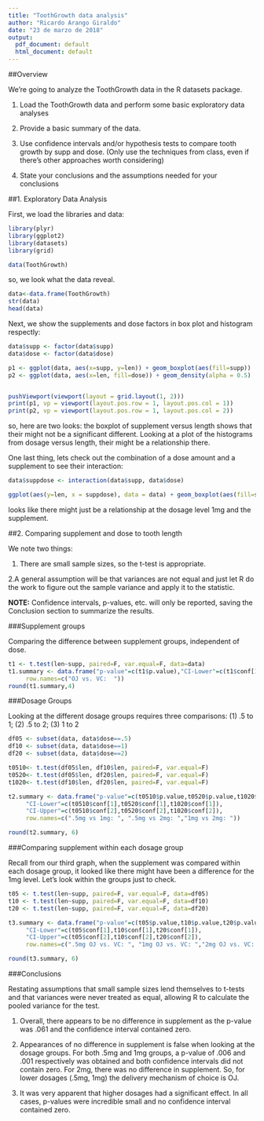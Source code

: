 ```yaml
---
title: "ToothGrowth data analysis"
author: "Ricardo Arango Giraldo"
date: "23 de marzo de 2018"
output:
  pdf_document: default
  html_document: default
---
```


##Overview

We're going to analyze the ToothGrowth data in the R datasets package.

1. Load the ToothGrowth data and perform some basic exploratory data analyses

2. Provide a basic summary of the data.

3. Use confidence intervals and/or hypothesis tests to compare tooth growth by supp and dose. (Only use the techniques from class, even if there's other approaches worth considering)

4. State your conclusions and the assumptions needed for your conclusions

##1. Exploratory Data Analysis

First, we load the libraries and data:

```r
library(plyr)
library(ggplot2)
library(datasets)
library(grid)

data(ToothGrowth)
```

so, we look what the data reveal.

```r
data<-data.frame(ToothGrowth)
str(data)
head(data)
```

Next, we show the supplements and dose factors in box plot and histogram respectly:

```r
data$supp <- factor(data$supp)
data$dose <- factor(data$dose)

p1 <- ggplot(data, aes(x=supp, y=len)) + geom_boxplot(aes(fill=supp))
p2 <- ggplot(data, aes(x=len, fill=dose)) + geom_density(alpha = 0.5)


pushViewport(viewport(layout = grid.layout(1, 2)))
print(p1, vp = viewport(layout.pos.row = 1, layout.pos.col = 1))
print(p2, vp = viewport(layout.pos.row = 1, layout.pos.col = 2))
```

so, here are two looks: the boxplot of supplement versus length shows that their might not be a significant different. Looking at a plot of the histograms from dosage versus length, their might be a relationship there. 

One last thing, lets check out the combination of a dose amount and a supplement to see their interaction:

```r
data$suppdose <- interaction(data$supp, data$dose)

ggplot(aes(y=len, x = suppdose), data = data) + geom_boxplot(aes(fill=suppdose))
``` 

looks like there might just be a relationship at the dosage level 1mg and the supplement.

##2. Comparing supplement and dose to tooth length

We note two things:

1. There are small sample sizes, so the t-test is appropriate. 

2.A general assumption will be that variances are not equal and just let R do the work to figure out the sample variance and apply it to the statistic. 

**NOTE:** Confidence intervals, p-values, etc. will only be reported, saving the Conclusion section to summarize the results.

###Supplement groups

Comparing the difference between supplement groups, independent of dose.

```r
t1 <- t.test(len~supp, paired=F, var.equal=F, data=data)
t1.summary <- data.frame("p-value"=c(t1$p.value),"CI-Lower"=c(t1$conf[1]), "CI-Upper"=c(t1$conf[2]), 
     row.names=c("OJ vs. VC:  "))
round(t1.summary,4)
```

###Dosage Groups

Looking at the different dosage groups requires three comparisons: (1) .5 to 1; (2) .5 to 2; (3) 1 to 2

```r
df05 <- subset(data, data$dose==.5)
df10 <- subset(data, data$dose==1)
df20 <- subset(data, data$dose==2)

t0510<- t.test(df05$len, df10$len, paired=F, var.equal=F)
t0520<- t.test(df05$len, df20$len, paired=F, var.equal=F)
t1020<- t.test(df10$len, df20$len, paired=F, var.equal=F)

t2.summary <- data.frame("p-value"=c(t0510$p.value,t0520$p.value,t1020$p.value), 
     "CI-Lower"=c(t0510$conf[1],t0520$conf[1],t1020$conf[1]),
     "CI-Upper"=c(t0510$conf[2],t0520$conf[2],t1020$conf[2]),
     row.names=c(".5mg vs 1mg: ", ".5mg vs 2mg: ","1mg vs 2mg: "))

round(t2.summary, 6)
```

###Comparing supplement within each dosage group

Recall from our third graph, when the supplement was compared within each dosage group, it looked like there might have been a difference for the 1mg level. Let’s look within the groups just to check.

```r
t05 <- t.test(len~supp, paired=F, var.equal=F, data=df05)
t10 <- t.test(len~supp, paired=F, var.equal=F, data=df10)
t20 <- t.test(len~supp, paired=F, var.equal=F, data=df20)

t3.summary <- data.frame("p-value"=c(t05$p.value,t10$p.value,t20$p.value), 
     "CI-Lower"=c(t05$conf[1],t10$conf[1],t20$conf[1]),
     "CI-Upper"=c(t05$conf[2],t10$conf[2],t20$conf[2]),
     row.names=c(".5mg OJ vs. VC: ", "1mg OJ vs. VC: ","2mg OJ vs. VC: "))

round(t3.summary, 6)
```

###Conclusions

Restating assumptions that small sample sizes lend themselves to t-tests and that variances were never treated as equal, allowing R to calculate the pooled variance for the test.

1. Overall, there appears to be no difference in supplement as the p-value was .061 and the confidence interval contained zero.

2. Appearances of no difference in supplement is false when looking at the dosage groups. For both .5mg and 1mg groups, a p-value of .006 and .001 respectively was obtained and both confidence intervals did not contain zero. For 2mg, there was no difference in supplement. So, for lower dosages (.5mg, 1mg) the delivery mechanism of choice is OJ.

3. It was very apparent that higher dosages had a significant effect. In all cases, p-values were incredible small and no confidence interval contained zero.